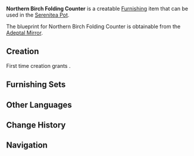{{Furnishing Infobox
|id             = 361101
|image          = Item Northern Birch Folding Counter.png
|category       = Large Furnishing
|subcategory    = Counter
|rarity         = 3
|adeptal_energy = 60
|load           = 85
|reduced_load   = 64
|description    = A counter made from birchwood that can be seen in many a store or guesthouse.<br />As these counters can be quite tall, some caring store owners will set up stools for more vertically challenged employees. Employees who do not receive such care, however, will have to fend for themselves in this regard.
|blueprint      = Adeptal Mirror
|adeptal mirror = 4
}}
'''Northern Birch Folding Counter''' is a creatable [[Furnishing]] item that can be used in the [[Serenitea Pot]].

The blueprint for Northern Birch Folding Counter is obtainable from the [[Adeptal Mirror]].

==Creation==
First time creation grants {{Item|Trust|24|x=60}}.
{{Recipe
|type = Creation
|time = 14h
|Birch Wood = 12
|sort = Birch Wood
}}

==Furnishing Sets==
{{Craft Usage}}

==Other Languages==
{{Other Languages|default_hidden = 1
|en      = Northern Birch Folding Counter
|zhs     = 极北桦木折角柜台
|zhs_rm  = Jí Běi Huàmù Zhéjiǎo Guìtái
|zht     = 極北樺木折角櫃檯
|zht_rm  = Jí Běi Huàmù Zhéjiǎo Guìtái
|ja      = 極北樺のコーナーカウンター
|ja_rm   = Kyokuhoku Kaba no Koonaa Kauntaa
|ko      = 북대륙 자작나무 코너 카운터
|ko_rm   = 
|es      = Mostrador plegable de abedul nórdico
|fr      = Comptoir avec abattant en bouleau du nord
|ru      = Угловая стойка из северной берёзы
|th      = เคาน์เตอร์ไม้เบิร์ชเข้ามุม
|th_rm   = 
|vi      = Quầy Hàng Chữ L Gỗ Hoa Cực Bắc
|de      = Klappbare Theke aus nordischer Birke
|id      = Konter Lipat Kayu Birch
|pt      = Balcão Dobrável de Vidoeiro do Norte
}}

==Change History==
{{Change History|1.5}}

==Navigation==
{{Furnishing Navbox/Interior|Large Furnishing}}